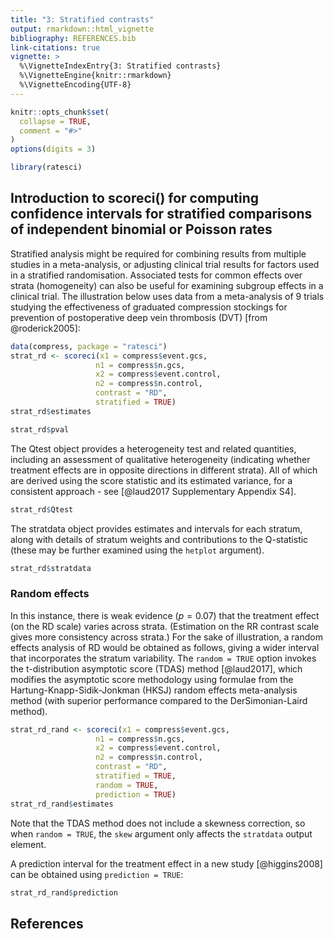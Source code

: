 ```yaml
---
title: "3: Stratified contrasts"
output: rmarkdown::html_vignette
bibliography: REFERENCES.bib
link-citations: true
vignette: >
  %\VignetteIndexEntry{3: Stratified contrasts}
  %\VignetteEngine{knitr::rmarkdown}
  %\VignetteEncoding{UTF-8}
---
```


```r
knitr::opts_chunk$set(
  collapse = TRUE,
  comment = "#>"
)
options(digits = 3)
```

```r
library(ratesci)
```

## Introduction to scoreci() for computing confidence intervals for stratified comparisons of independent binomial or Poisson rates

Stratified analysis might be required for combining results from multiple studies in a meta-analysis, or adjusting clinical trial results for factors used in a stratified randomisation. Associated tests for common effects over strata (homogeneity) can also be useful for examining subgroup effects in a clinical trial. The illustration below uses data from a meta-analysis of 9 trials studying the effectiveness of graduated compression stockings for prevention of postoperative deep vein thrombosis (DVT) [from @roderick2005]:

```r
data(compress, package = "ratesci")
strat_rd <- scoreci(x1 = compress$event.gcs, 
                   n1 = compress$n.gcs, 
                   x2 = compress$event.control, 
                   n2 = compress$n.control, 
                   contrast = "RD", 
                   stratified = TRUE)
strat_rd$estimates
```

```r
strat_rd$pval
```

The Qtest object provides a heterogeneity test and related quantities, including an assessment of qualitative heterogeneity (indicating whether treatment effects are in opposite directions in different strata). All of which are derived using the score statistic and its estimated variance, for a consistent approach - see [@laud2017 Supplementary Appendix S4].

```r
strat_rd$Qtest
```

````{=html}
<!--
```r
strat_rr <- scoreci(x1 = compress$event.gcs, 
                   n1 = compress$n.gcs, 
                   x2 = compress$event.control, 
                   n2 = compress$n.control, 
                   contrast = "RR", 
                   stratified = TRUE)
strat_rr$Qtest
```
-->
````

The stratdata object provides estimates and intervals for each stratum, along with details of stratum weights and contributions to the Q-statistic (these may be further examined using the `hetplot` argument).

```r
strat_rd$stratdata
```

### Random effects

In this instance, there is weak evidence ($p = 0.07$) that the treatment effect (on the RD scale) varies across strata. (Estimation on the RR contrast scale gives more consistency across strata.) For the sake of illustration, a random effects analysis of RD would be obtained as follows, giving a wider interval that incorporates the stratum variability. The `random = TRUE` option invokes the t-distribution asymptotic score (TDAS) method [@laud2017], which modifies the asymptotic score methodology using formulae from the Hartung-Knapp-Sidik-Jonkman (HKSJ) random effects meta-analysis method (with superior performance compared to the DerSimonian-Laird method).

```r
strat_rd_rand <- scoreci(x1 = compress$event.gcs, 
                   n1 = compress$n.gcs, 
                   x2 = compress$event.control, 
                   n2 = compress$n.control, 
                   contrast = "RD", 
                   stratified = TRUE,
                   random = TRUE,
                   prediction = TRUE)
strat_rd_rand$estimates
```

Note that the TDAS method does not include a skewness correction, so when `random = TRUE`, the `skew` argument only affects the `stratdata` output element.

A prediction interval for the treatment effect in a new study [@higgins2008] can be obtained using `prediction = TRUE`:

```r
strat_rd_rand$prediction
```

## References
